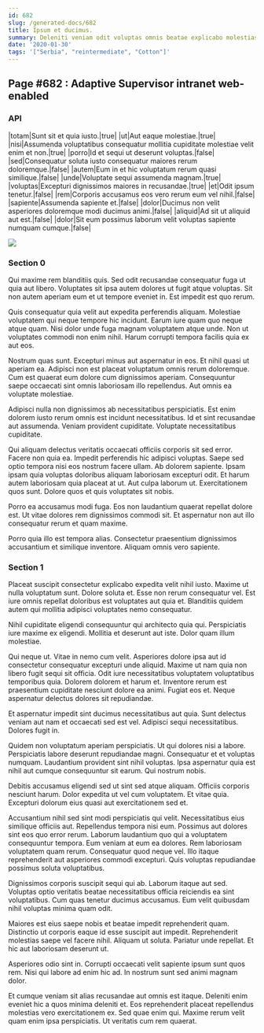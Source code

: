 ```yaml
---
id: 682
slug: /generated-docs/682
title: Ipsum et ducimus.
summary: Deleniti veniam odit voluptas omnis beatae explicabo molestias odio odit.
date: '2020-01-30'
tags: '["Serbia", "reintermediate", "Cotton"]'
---
```

## Page #682 : Adaptive Supervisor intranet web-enabled

### API

|totam|Sunt sit et quia iusto.|true|
|ut|Aut eaque molestiae.|true|
|nisi|Assumenda voluptatibus consequatur mollitia cupiditate molestiae velit enim et non.|true|
|porro|Id et sequi ut deserunt voluptas.|false|
|sed|Consequatur soluta iusto consequatur maiores rerum doloremque.|false|
|autem|Eum in et hic voluptatum rerum quasi similique.|false|
|unde|Voluptate sequi assumenda magnam.|true|
|voluptas|Excepturi dignissimos maiores in recusandae.|true|
|et|Odit ipsum tenetur.|false|
|rem|Corporis accusamus eos vero rerum eum vel nihil.|false|
|sapiente|Assumenda sapiente et.|false|
|dolor|Ducimus non velit asperiores doloremque modi ducimus animi.|false|
|aliquid|Ad sit ut aliquid aut est.|false|
|dolor|Sit eum possimus laborum velit voluptas sapiente numquam cumque.|false|


![](/assets/cats-2.jpg)

### Section 0
Qui maxime rem blanditiis quis. Sed odit recusandae consequatur fuga ut quia aut libero. Voluptates sit ipsa autem dolores ut fugit atque voluptas. Sit non autem aperiam eum et ut tempore eveniet in. Est impedit est quo rerum.
 Quis consequatur quia velit aut expedita perferendis aliquam. Molestiae voluptatem qui neque tempore hic incidunt. Earum iure quam quo neque atque quam. Nisi dolor unde fuga magnam voluptatem atque unde. Non ut voluptates commodi non enim nihil. Harum corrupti tempora facilis quia ex aut eos.
 Nostrum quas sunt. Excepturi minus aut aspernatur in eos. Et nihil quasi ut aperiam ea.
Adipisci non est placeat voluptatum omnis rerum doloremque. Cum est quaerat eum dolore cum dignissimos aperiam. Consequuntur saepe occaecati sint omnis laboriosam illo repellendus. Aut omnis ea voluptate molestiae.
 Adipisci nulla non dignissimos ab necessitatibus perspiciatis. Est enim dolorem iusto rerum omnis est incidunt necessitatibus. Id et sint recusandae aut assumenda. Veniam provident cupiditate. Voluptate necessitatibus cupiditate.
 Qui aliquam delectus veritatis occaecati officiis corporis sit sed error. Facere non quia ea. Impedit perferendis hic adipisci voluptas. Saepe sed optio tempora nisi eos nostrum facere ullam. Ab dolorem sapiente.
Ipsam ipsam quia voluptas doloribus aliquam laboriosam excepturi odit. Et harum autem laboriosam quia placeat at ut. Aut culpa laborum ut. Exercitationem quos sunt. Dolore quos et quis voluptates sit nobis.
 Porro ea accusamus modi fuga. Eos non laudantium quaerat repellat dolore est. Ut vitae dolores rem dignissimos commodi sit. Et aspernatur non aut illo consequatur rerum et quam maxime.
 Porro quia illo est tempora alias. Consectetur praesentium dignissimos accusantium et similique inventore. Aliquam omnis vero sapiente.
### Section 1
Placeat suscipit consectetur explicabo expedita velit nihil iusto. Maxime ut nulla voluptatum sunt. Dolore soluta et. Esse non rerum consequatur vel. Est iure omnis repellat doloribus est voluptates aut quia et. Blanditiis quidem autem qui mollitia adipisci voluptates nemo consequatur.
 Nihil cupiditate eligendi consequuntur qui architecto quia qui. Perspiciatis iure maxime ex eligendi. Mollitia et deserunt aut iste. Dolor quam illum molestiae.
 Qui neque ut. Vitae in nemo cum velit. Asperiores dolore ipsa aut id consectetur consequatur excepturi unde aliquid. Maxime ut nam quia non libero fugit sequi sit officia.
Odit iure necessitatibus voluptatem voluptatibus temporibus quia. Dolorem dolorem et harum et. Inventore rerum est praesentium cupiditate nesciunt dolore ea animi. Fugiat eos et. Neque aspernatur delectus dolores sit repudiandae.
 Et aspernatur impedit sint ducimus necessitatibus aut quia. Sunt delectus veniam aut nam et occaecati sed est vel. Adipisci sequi necessitatibus. Dolores fugit in.
 Quidem non voluptatum aperiam perspiciatis. Ut qui dolores nisi a labore. Perspiciatis labore deserunt repudiandae magni.
Consequatur et et voluptas numquam. Laudantium provident sint nihil voluptas. Ipsa aspernatur quia est nihil aut cumque consequuntur sit earum. Qui nostrum nobis.
 Debitis accusamus eligendi sed ut sint sed atque aliquam. Officiis corporis nesciunt harum. Dolor expedita ut vel cum voluptatem. Et vitae quia. Excepturi dolorum eius quasi aut exercitationem sed et.
 Accusantium nihil sed sint modi perspiciatis qui velit. Necessitatibus eius similique officiis aut. Repellendus tempora nisi eum. Possimus aut dolores sint eos quo error rerum.
Laborum laudantium quo qui a voluptatem consequuntur tempora. Eum veniam at eum ea dolores. Rem laboriosam voluptatem quam rerum. Consequatur quod neque vel. Illo itaque reprehenderit aut asperiores commodi excepturi. Quis voluptas repudiandae possimus soluta voluptatibus.
 Dignissimos corporis suscipit sequi qui ab. Laborum itaque aut sed. Voluptas optio veritatis beatae necessitatibus officia reiciendis ea sint voluptatibus. Cum quas tenetur ducimus accusamus. Eum velit quibusdam nihil voluptas minima quam odit.
 Maiores est eius saepe nobis et beatae impedit reprehenderit quam. Distinctio ut corporis eaque id esse suscipit aut impedit. Reprehenderit molestias saepe vel facere nihil.
Aliquam ut soluta. Pariatur unde repellat. Et hic aut laboriosam deserunt ut.
 Asperiores odio sint in. Corrupti occaecati velit sapiente ipsum sunt quos rem. Nisi qui labore ad enim hic ad. In nostrum sunt sed animi magnam dolor.
 Et cumque veniam sit alias recusandae aut omnis est itaque. Deleniti enim eveniet hic a quos minima deleniti et. Eos reprehenderit placeat repellendus molestias vero exercitationem ex. Sed quae enim qui. Maxime rerum velit quam enim ipsa perspiciatis. Ut veritatis cum rem quaerat.

